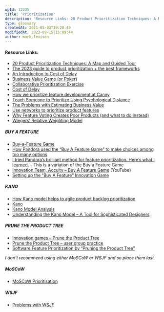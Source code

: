 ```yaml
---
wpId: 12235
title: 'Prioritization'
description: 'Resource Links: 20 Product Prioritization Techniques: A Map and Guided Tour The 2023 guide to product prioritization + the best frameworks An Introduction to Cost of Delay Business Value Game (or Poker) Collaborative Prioritization Exercise Cost of Delay How we prioritize feature development at Canny Teach Someone to Prioritize Using Psychological Distance The Problems with Estimating Business ...'
type: glossary
createdAt: 2021-05-03T19:20:40
modifiedAt: 2023-09-15T15:09:44
author: mark-levison
---
```



#### Resource Links:

*   [20 Product Prioritization Techniques: A Map and Guided Tour](https://foldingburritos.com/blog/product-prioritization-techniques)
*   [The 2023 guide to product prioritization + the best frameworks](https://canny.io/blog/product-prioritization-frameworks/)
*   [An Introduction to Cost of Delay](https://www.leadingagile.com/2015/06/an-introduction-to-cost-of-delay/)
*   [Business Value Game (or Poker)](https://www.agile42.com/en/business-value-game/)
*   [Collaborative Prioritization Exercise](https://allaboutproductmanagement.blogspot.com/2013/05/process-for-prioritising-product-backlog.html)
*   [Cost of Delay](https://blackswanfarming.com/cost-of-delay/)
*   [How we prioritize feature development at Canny](https://canny.io/blog/prioritization-feature-development-canny/)
*   [Teach Someone to Prioritize Using Psychological Distance](https://hbr.org/2015/03/teach-someone-to-prioritize-using-psychological-distance)
*   [The Problems with Estimating Business Value](https://www.mountaingoatsoftware.com/blog/the-problems-with-estimating-business-value)
*   [Use networks to prioritize product features](https://uxdesign.cc/use-networks-to-prioritize-features-c08cdaaafb95)
*   [Why Feature Voting Creates Poor Products (and what to do instead)](https://jasonevanish.com/2021/04/23/why-feature-voting-creates-poor-products-and-what-to-do-instead/)
*   [Wiegers’ Relative Weighting Model](https://www.processimpact.com/articles/prioritizing.html)

##### BUY A FEATURE

*   [Buy-a-Feature Game](https://www.productplan.com/glossary/buy-a-feature/)
*   [How Pandora used the “Buy A Feature Game” to make choices among too many options](https://review.firstround.com/This-Product-Prioritization-System-Nabbed-Pandora-More-Than-70-Million-Active-Monthly-Users-with-Just-40-Engineers)
*   [I tried Pandora’s brilliant method for feature prioritization. Here’s what I learned.](https://medium.com/@josh.temple/i-tried-pandoras-brilliant-method-for-feature-prioritization-c5fb586ad317) – This is a variation of the Buy a Feature Game
*   [Innovation Team, Accuity – Buy A Feature Game](https://www.youtube.com/watch?v=ALl5lY_gY8Y) (YouTube)
*   [Setting up the “Buy A Feature” Innovation Game](https://blog.splibrarian.com/2019/02/05/setting-up-the-buy-a-feature-innovation-game/)

##### KANO

*   [How Kano model helps to agile product backlog prioritization](https://www.scrumdesk.com/how-to-kano-model-helps-in-agile-product-backlog-prioritization/)
*   [Kano](https://en.wikipedia.org/wiki/Kano_model)
*   [Kano Model Analysis](https://dokumen.tips/documents/kano-model-analysis-university-of-calgary-designengg251first-year-fileskanopdfkano.html)
*   [Understanding the Kano Model – A Tool for Sophisticated Designers](https://articles.uie.com/kano_model/)

##### PRUNE THE PRODUCT TREE

*   [Innovation games – Prune the Product Tree](https://leonardocampos-en.blogspot.com/2012/05/innovation-games-part-1-prune-product.html)
*   [Prune the Product Tree – user group practice](https://productanonymous.com/2012/09/prune-the-product-tree/)
*   [Software Feature Prioritization by “Pruning the Product Tree”](https://spin.atomicobject.com/2018/04/10/pruning-the-product-tree)

_I don’t recommend using either MoSCoW or WSJF and so place them last._

##### MoSCoW

*   [MoSCoW Prioritisation](https://www.agilebusiness.org/page/ProjectFramework_10_MoSCoWPrioritisation?&hhsearchterms=%22moscow+and+prioritisation%22)

##### WSJF

*   [Problems with WSJF](https://jchyip.blogspot.com/2012/12/problems-i-have-with-saf-style-wsjf.html)